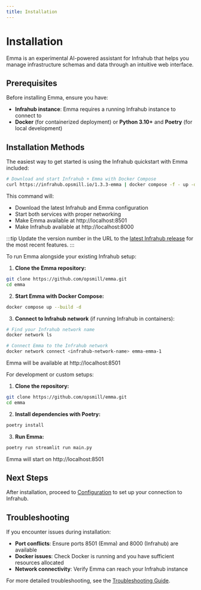 ```yaml
---
title: Installation
---
```



# Installation

Emma is an experimental AI-powered assistant for Infrahub that helps you manage infrastructure schemas and data through an intuitive web interface.

## Prerequisites

Before installing Emma, ensure you have:

- **Infrahub instance**: Emma requires a running Infrahub instance to connect to
- **Docker** (for containerized deployment) or **Python 3.10+** and **Poetry** (for local development)

## Installation Methods

<Tabs>
<TabItem value="quickstart" label="Quick Start (Recommended)" default>

The easiest way to get started is using the Infrahub quickstart with Emma included:

```bash
# Download and start Infrahub + Emma with Docker Compose
curl https://infrahub.opsmill.io/1.3.3-emma | docker compose -f - up -d
```

This command will:

- Download the latest Infrahub and Emma configuration
- Start both services with proper networking
- Make Emma available at http://localhost:8501
- Make Infrahub available at http://localhost:8000

:::tip
Update the version number in the URL to the [latest Infrahub release](https://github.com/opsmill/infrahub/tags) for the most recent features.
:::

</TabItem>
<TabItem value="docker" label="Docker Compose">

To run Emma alongside your existing Infrahub setup:

1. **Clone the Emma repository:**

```bash
git clone https://github.com/opsmill/emma.git
cd emma
```

2. **Start Emma with Docker Compose:**

```bash
docker compose up --build -d
```

3. **Connect to Infrahub network** (if running Infrahub in containers):

```bash
# Find your Infrahub network name
docker network ls

# Connect Emma to the Infrahub network
docker network connect <infrahub-network-name> emma-emma-1
```

Emma will be available at http://localhost:8501

</TabItem>
<TabItem value="local" label="Local Development">

For development or custom setups:

1. **Clone the repository:**

```bash
git clone https://github.com/opsmill/emma.git
cd emma
```

2. **Install dependencies with Poetry:**

```bash
poetry install
```

3. **Run Emma:**

```bash
poetry run streamlit run main.py
```

Emma will start on http://localhost:8501

</TabItem>
</Tabs>

## Next Steps

After installation, proceed to [Configuration](./configuration) to set up your connection to Infrahub.

## Troubleshooting

If you encounter issues during installation:

- **Port conflicts**: Ensure ports 8501 (Emma) and 8000 (Infrahub) are available
- **Docker issues**: Check Docker is running and you have sufficient resources allocated
- **Network connectivity**: Verify Emma can reach your Infrahub instance

For more detailed troubleshooting, see the [Troubleshooting Guide](../reference/troubleshooting).